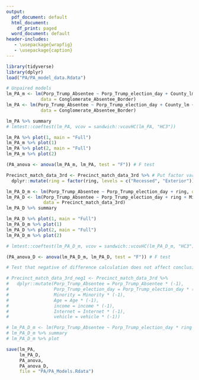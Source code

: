 ---
output:
  pdf_document: default
  html_document:
    df_print: paged
  word_document: default
header-includes: 
   - \usepackage{wrapfig}
   - \usepackage{caption}
---

```{r}
library(tidyverse)
library(dplyr)
load("PA/PA_model_data.Rdata")
```

```{r}
# Unpaired models
lm_PA_m <- lm(Porp_Trump_Absentee ~ Porp_Trump_election_day + County_lm, # Reduce model
             data = Conglomerate_Absentee_Border)
lm_PA <- lm(Porp_Trump_Absentee ~ Porp_Trump_election_day + County_lm + Minority + Age + income + Internet + vehicle + School, # Full model
             data = Conglomerate_Absentee_Border)

lm_PA %>% summary
# lmtest::coeftest(lm_PA, vcov = sandwich::vcovHC(lm_PA, "HC3"))

lm_PA %>% plot(1, main = "Full")
lm_PA_m %>% plot(1)
lm_PA %>% plot(2, main = "Full")
lm_PA_m %>% plot(2)

(PA_anova <- anova(lm_PA_m, lm_PA, test = "F")) # F test
```

```{r}
Precinct_match_data_3rd <- Precinct_match_data_3rd %>% # Put factor variable in correct order
  dplyr::mutate(ring = factor(ring, levels = c("Recessed", "Exterior")))

lm_PA_D_m <- lm(Porp_Trump_Absentee ~ Porp_Trump_election_day + ring, data = Precinct_match_data_3rd) # Reduce model
lm_PA_D <- lm(Porp_Trump_Absentee ~ Porp_Trump_election_day + ring + Minority + Age + income + Internet + vehicle + School, # Full model
              data = Precinct_match_data_3rd)
lm_PA_D %>% summary

lm_PA_D %>% plot(1, main = "Full")
lm_PA_D_m %>% plot(1)
lm_PA_D %>% plot(2, main = "Full")
lm_PA_D_m %>% plot(2)

# lmtest::coeftest(lm_PA_D_m, vcov = sandwich::vcovHC(lm_PA_D_m, "HC3"))

(PA_anova_D <- anova(lm_PA_D_m, lm_PA_D, test = "F")) # F test
```

```{r}
# Test that negative of difference calculation does not affect conclusions

# Precinct_match_data_3rd_neg1 <- Precinct_match_data_3rd %>% 
#   dplyr::mutate(Porp_Trump_Absentee = Porp_Trump_Absentee * (-1),
#                 Porp_Trump_election_day = Porp_Trump_election_day * (-1),
#                 Minority = Minority * (-1),
#                 Age = Age * (-1),
#                 income = income * (-1), 
#                 Internet = Internet * (-1),
#                 vehicle = vehicle * (-1))

# lm_PA_D_m <- lm(Porp_Trump_Absentee ~ Porp_Trump_election_day * ring + Minority + Age + income + Internet + vehicle, data = Precinct_match_data_3rd_neg1)
# lm_PA_D_m %>% summary
# lm_PA_D_m %>% plot
```

```{r}
save(lm_PA,
     lm_PA_D,
     PA_anova,
     PA_anova_D,
     file = "PA/PA_Models.Rdata")
```

